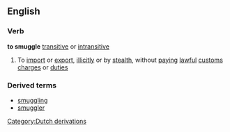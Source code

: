 ==English==
===Verb===
{{wikipedia}}
'''to smuggle''' [[transitive]] or [[intransitive]]
#To [[import]] or [[export]], [[illicitly]] or by [[stealth]], without [[paying]] [[lawful]] [[customs]] [[charge]]s or [[duties]]
===Derived terms===
*[[smuggling]]
*[[smuggler]]
[[Category:Dutch derivations]]